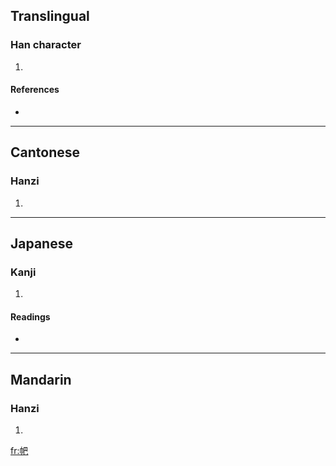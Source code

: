 ==Translingual==

===Han character===
{{Han char|rn=50|rad=巾|as=04|sn=7|four=4721<sub>7</sub>|canj=中月日山 (LBAU)}}

# {{defn|Han|sort=巾04}}

====References====
* {{Han ref|kx=0329.130|dkj=08808|dj=0634.240|hdz=10732.130|uh=5E0A|ud=24074|bh=CACB|bd=51915}}

----

==Cantonese==

===Hanzi===
{{yue-hanzi|jyut=|y=pa3}}

# {{defn|Cantonese}}

----

==Japanese==

===Kanji===
{{ja-kanji|grade=|rs=巾04}}

# {{defn|Japanese}}

====Readings====
* {{ja-readings|on=[[は]] (ha), [[へ]] (he)|kun=}}

----

==Mandarin==

===Hanzi===
{{cmn-hanzi|pin=[[pà]] ([[pa4]])|wg=p'a<sup>4</sup>}}

# {{defn|Mandarin}}

[[fr:帊]]